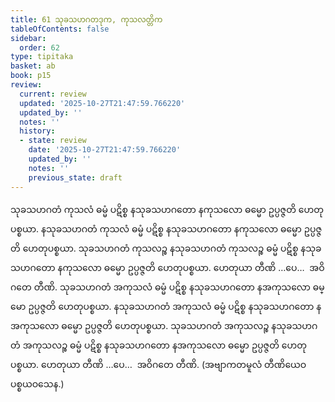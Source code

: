 ```yaml
---
title: 61 သုခသဟဂတဒုက, ကုသလတ္တိက
tableOfContents: false
sidebar:
  order: 62
type: tipitaka
basket: ab
book: p15
review:
  current: review
  updated: '2025-10-27T21:47:59.766220'
  updated_by: ''
  notes: ''
  history:
  - state: review
    date: '2025-10-27T21:47:59.766220'
    updated_by: ''
    notes: ''
    previous_state: draft
---
```



<ReviewStatus review={frontmatter.review} showDetails={true} />

<HypothesisAnnotation frontmatter={frontmatter} />

<DynamicBreadcrumb />

<Division number="70" book="p15" e="ch" v="40" p="234">

<Paragraph number="193" book="p15">
သုခသဟဂတံ ကုသလံ ဓမ္မံ ပဋိစ္စ နသုခသဟဂတော နကုသလော ဓမ္မော ဥပ္ပဇ္ဇတိ ဟေတုပစ္စယာ. နသုခသဟဂတံ ကုသလံ ဓမ္မံ ပဋိစ္စ နသုခသဟဂတော နကုသလော ဓမ္မော ဥပ္ပဇ္ဇတိ ဟေတုပစ္စယာ. သုခသဟဂတံ ကုသလဉ္စ နသုခသဟဂတံ ကုသလဉ္စ ဓမ္မံ ပဋိစ္စ နသုခသဟဂတော နကုသလော ဓမ္မော ဥပ္ပဇ္ဇတိ ဟေတုပစ္စယာ. ဟေတုယာ တီဏိ …ပေ…  အဝိဂတေ တီဏိ.
</Paragraph>

<Paragraph number="194" book="p15">
သုခသဟဂတံ အကုသလံ ဓမ္မံ ပဋိစ္စ နသုခသဟဂတော နအကုသလော ဓမ္မော ဥပ္ပဇ္ဇတိ ဟေတုပစ္စယာ. နသုခသဟဂတံ အကုသလံ ဓမ္မံ ပဋိစ္စ နသုခသဟဂတော နအကုသလော ဓမ္မော ဥပ္ပဇ္ဇတိ ဟေတုပစ္စယာ. သုခသဟဂတံ အကုသလဉ္စ နသုခသဟဂတံ အကုသလဉ္စ ဓမ္မံ ပဋိစ္စ နသုခသဟဂတော နအကုသလော ဓမ္မော ဥပ္ပဇ္ဇတိ ဟေတုပစ္စယာ. ဟေတုယာ တီဏိ …ပေ…  အဝိဂတေ တီဏိ. (အဗျာကတမူလံ တီဏိယေဝ ပစ္စယဝသေန.)
</Paragraph>
</Division>